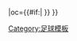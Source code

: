 {{fb team |t=沃玛蒂亚沃尔姆斯 |tan=沃玛蒂亚沃尔姆斯 |tc=GER |abb={{#if:{{{abb|}}}|}} |oc={{#if:{{{oc|}}}|{{{oc}}} }} }}<!--
--><noinclude>[[Category:足球模板]]</noinclude>